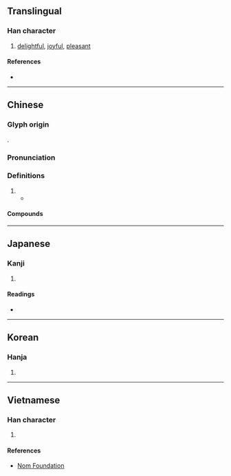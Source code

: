 {{also|欣}}
{{character info}}
==Translingual==

===Han character===
{{Han char|rn=61|rad=心|as=04|sn=7|four=92021|canj=PHML|ids=⿰忄斤}}

# [[delightful]], [[joyful]], [[pleasant]]

====References====
* {{Han ref|kx=0378.310|dkj=10401|dj=0707.010|hdz=42277.050|uh=5FFB|ud=24571|bh=CAE3|bd=51939}}

----

==Chinese==
{{zh-forms}}

===Glyph origin===
{{Han etym}}
{{Han compound|心|alt1=忄|斤|t1=heart|ls=psc|c2=p|c1=s}}.

===Pronunciation===
{{zh-pron
|m=xīn
|m-s=
|c=jan1
|c-t=
|g=
|h=pfs=
|j=
|md=
|mn=
|mn-t=
|w=
|x=
|mc=y
|oc=y
|cat=
}}

===Definitions===
{{zh-hanzi}}

# {{zh-alt-form|欣|to [[take delight in]]; to be [[glad]]; delight; [[joy]]}}
#* {{zh-x|假令 ^晏子 而 在，余 雖 爲{wèi}-之 執鞭，所 忻-慕 焉。|Were {{w|Yan Ying}} alive, even if I were to be a coachman for him, there shall be where my '''joy''' and admiration lie.|ref=Shiji}}

====Compounds====
{{zh-der|忻喜|忻州|忻忻得意|忻悅|忻然|歡忻|歡忻踴躍|歡忻鼓舞}}

----

==Japanese==

===Kanji===
{{ja-kanji|grade=|rs=心04}}

# {{rfdef|ja|sort=心04}}

====Readings====
* {{ja-readings
|goon=こん
|kanon=きん
|kun=よろこ-ぶ, よろこ-び, うやま-う, あき-らめる, ひら-く, よし
}}

----

==Korean==

===Hanja===
{{ko-hanja|hangeul=흔|eumhun=|rv=heun|mr=hŭn|y=hun}}

# {{rfdef|ko|sort=心04}}

----

==Vietnamese==

===Han character===
{{vi-hantu|rs=心04|[[hân]], [[hớn]]}}

# {{rfdef|vi|sort=心04}}

====References====
* [http://nomfoundation.org/common/nom_details.php?codepoint=5ffb Nom Foundation]